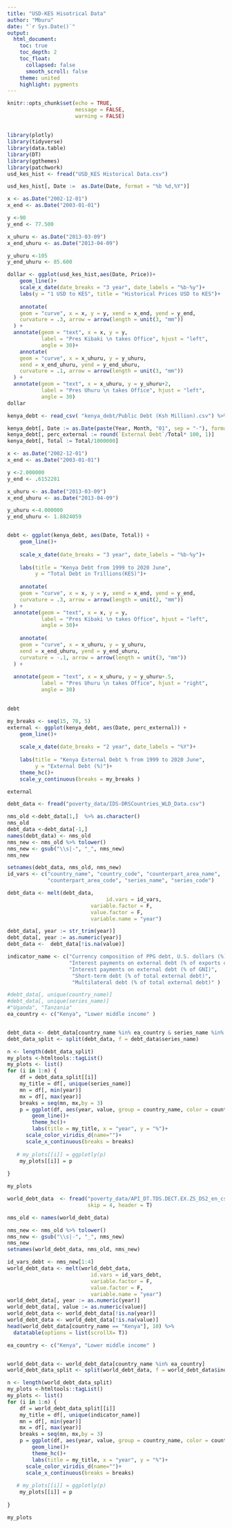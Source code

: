 ```yaml
---
title: "USD-KES Hisotrical Data"
author: "Mburu"
date: "`r Sys.Date()`"
output:
  html_document:
    toc: true
    toc_depth: 2
    toc_float:
      collapsed: false
      smooth_scroll: false
    theme: united
    highlight: pygments
---
```


```r
knitr::opts_chunk$set(echo = TRUE, 
                      message = FALSE, 
                      warning = FALSE)
```

## 

```r
library(plotly)
library(tidyverse)
library(data.table)
library(DT)
library(ggthemes)
library(patchwork)
usd_kes_hist <- fread("USD_KES Historical Data.csv")
```

```r
usd_kes_hist[, Date :=  as.Date(Date, format = "%b %d,%Y")]
```

```r

x <- as.Date("2002-12-01")
x_end <- as.Date("2003-01-01")

y <-90
y_end <- 77.500

x_uhuru <- as.Date("2013-03-09")
x_end_uhuru <- as.Date("2013-04-09")

y_uhuru <-105
y_end_uhuru <- 85.600

dollar <- ggplot(usd_kes_hist,aes(Date, Price))+
    geom_line()+
    scale_x_date(date_breaks = "3 year", date_labels = "%b-%y")+
    labs(y = "1 USD to KES", title = "Historical Prices USD to KES")+
  
    annotate(
    geom = "curve", x = x, y = y, xend = x_end, yend = y_end, 
    curvature = .3, arrow = arrow(length = unit(3, "mm"))
  ) +
  annotate(geom = "text", x = x, y = y,
           label = "Pres Kibaki \n takes Office", hjust = "left",
           angle = 30)+
    annotate(
    geom = "curve", x = x_uhuru, y = y_uhuru, 
    xend = x_end_uhuru, yend = y_end_uhuru, 
    curvature = .1, arrow = arrow(length = unit(3, "mm"))
  ) +
  annotate(geom = "text", x = x_uhuru, y = y_uhuru+2,
           label = "Pres Uhuru \n takes Office", hjust = "left",
           angle = 30)
dollar
```

```r


kenya_debt <- read_csv( "kenya_debt/Public Debt (Ksh Million).csv") %>% setDT()

kenya_debt[, Date := as.Date(paste(Year, Month, "01", sep = "-"), format = "%Y-%B-%d")]
kenya_debt[, perc_external := round(`External Debt`/Total* 100, 1)]
kenya_debt[, Total := Total/1000000]
```

```r
x <- as.Date("2002-12-01")
x_end <- as.Date("2003-01-01")

y <-2.000000
y_end <- .6152281

x_uhuru <- as.Date("2013-03-09")
x_end_uhuru <- as.Date("2013-04-09")

y_uhuru <-4.000000
y_end_uhuru <- 1.8824059


debt <- ggplot(kenya_debt, aes(Date, Total)) +
    geom_line()+
  
    scale_x_date(date_breaks = "3 year", date_labels = "%b-%y")+
  
    labs(title = "Kenya Debt from 1999 to 2020 June",
         y = "Total Debt in Trillions(KES)")+
  
    annotate(
    geom = "curve", x = x, y = y, xend = x_end, yend = y_end, 
    curvature = .3, arrow = arrow(length = unit(2, "mm"))
  ) +
  annotate(geom = "text", x = x, y = y,
           label = "Pres Kibaki \n takes Office", hjust = "left",
           angle = 30)+
  
    annotate(
    geom = "curve", x = x_uhuru, y = y_uhuru, 
    xend = x_end_uhuru, yend = y_end_uhuru, 
    curvature = -.1, arrow = arrow(length = unit(3, "mm"))
  ) +
  
  annotate(geom = "text", x = x_uhuru, y = y_uhuru+.5,
           label = "Pres Uhuru \n takes Office", hjust = "right",
           angle = 30)
 

debt
```

```r
my_breaks <- seq(15, 70, 5)
external <- ggplot(kenya_debt, aes(Date, perc_external)) +
    geom_line()+
  
    scale_x_date(date_breaks = "2 year", date_labels = "%Y")+
  
    labs(title = "Kenya External Debt % from 1999 to 2020 June",
         y = "External Debt (%)")+
    theme_hc()+
    scale_y_continuous(breaks = my_breaks )

external
```

```r
debt_data <- fread("poverty_data/IDS-DRSCountries_WLD_Data.csv")
```

```r
nms_old <-debt_data[1,]  %>% as.character()
nms_old
debt_data <-debt_data[-1,]
names(debt_data) <- nms_old
nms_new <- nms_old %>% tolower() 
nms_new <- gsub("\\s|-", "_", nms_new)
nms_new

setnames(debt_data, nms_old, nms_new)
id_vars <- c("country_name", "country_code", "counterpart_area_name", 
             "counterpart_area_code", "series_name", "series_code")

debt_data <- melt(debt_data,
                                id.vars = id_vars, 
                           variable.factor = F,
                           value.factor = F,
                           variable.name = "year")

debt_data[, year := str_trim(year)]
debt_data[, year := as.numeric(year)]
debt_data <-  debt_data[!is.na(value)]
```

```r
indicator_name <- c("Currency composition of PPG debt, U.S. dollars (%)",
                    "Interest payments on external debt (% of exports of goods, services and primary income)",
                    "Interest payments on external debt (% of GNI)",
                     "Short-term debt (% of total external debt)",
                     "Multilateral debt (% of total external debt)" )

#debt_data[, unique(country_name)]
#debt_data[, unique(series_name)]
#"Uganda", "Tanzania"
ea_country <- c("Kenya", "Lower middle income" )


debt_data <- debt_data[country_name %in% ea_country & series_name %in% indicator_name]
debt_data_split <- split(debt_data, f = debt_data$series_name)

n <- length(debt_data_split)
my_plots <-htmltools::tagList()
my_plots <- list()
for (i in 1:n) {
    df = debt_data_split[[i]]
    my_title = df[, unique(series_name)]
    mn = df[, min(year)]
    mx = df[, max(year)]
    breaks = seq(mn, mx,by = 3)
    p = ggplot(df, aes(year, value, group = country_name, color = country_name) ) +
        geom_line()+
        theme_hc()+
        labs(title = my_title, x = "year", y = "%")+
      scale_color_viridis_d(name="")+
      scale_x_continuous(breaks = breaks)
    
   # my_plots[[i]] = ggplotly(p)
    my_plots[[i]] = p
    
}

my_plots
```

```r
world_debt_data  <- fread("poverty_data/API_DT.TDS.DECT.EX.ZS_DS2_en_csv_v2_1865914.csv", 
                          skip = 4, header = T)

nms_old <- names(world_debt_data)

nms_new <- nms_old %>% tolower() 
nms_new <- gsub("\\s|-", "_", nms_new)
nms_new
setnames(world_debt_data, nms_old, nms_new)

id_vars_debt <- nms_new[1:4]
world_debt_data <- melt(world_debt_data,
                           id.vars = id_vars_debt,
                           variable.factor = F,
                           value.factor = F,
                           variable.name = "year")
world_debt_data[, year := as.numeric(year)]
world_debt_data[, value := as.numeric(value)]
world_debt_data <- world_debt_data[!is.na(year)]
world_debt_data <- world_debt_data[!is.na(value)]
head(world_debt_data[country_name == "Kenya"], 10) %>%
  datatable(options = list(scrollX= T))
```

```r
ea_country <- c("Kenya", "Lower middle income" )


world_debt_data <- world_debt_data[country_name %in% ea_country]
world_debt_data_split <- split(world_debt_data, f = world_debt_data$indicator_name)

n <- length(world_debt_data_split)
my_plots <-htmltools::tagList()
my_plots <- list()
for (i in 1:n) {
    df = world_debt_data_split[[i]]
    my_title = df[, unique(indicator_name)]
    mn = df[, min(year)]
    mx = df[, max(year)]
    breaks = seq(mn, mx,by = 3)
    p = ggplot(df, aes(year, value, group = country_name, color = country_name) ) +
        geom_line()+
        theme_hc()+
        labs(title = my_title, x = "year", y = "%")+
      scale_color_viridis_d(name="")+
      scale_x_continuous(breaks = breaks)
    
   # my_plots[[i]] = ggplotly(p)
    my_plots[[i]] = p
    
}

my_plots
```
